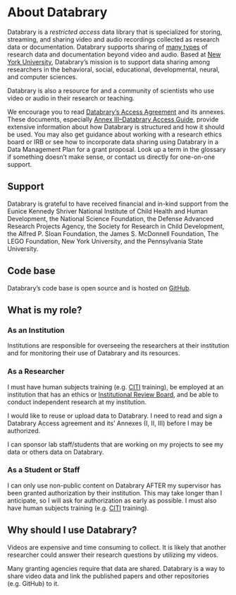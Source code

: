 # About Databrary

Databrary is a *restricted access* data library that is specialized for storing, streaming, and sharing video and audio recordings collected as research data or documentation. 
Databrary supports sharing of [many types](https://nyu.databrary.org/asset/formats) of research data and documentation beyond video and audio. 
Based at [New York University](https://www.nyu.edu), Databrary's mission is to support data sharing among researchers in the behavioral, social, educational, developmental, neural, and computer sciences.

Databrary is also a resource for and a community of scientists who use video or audio in their research or teaching.

We encourage you to read [Databrary's Access Agreement](#daa) and its annexes. 
These documents, especially [Annex III--Databrary Access Guide](#daa_annex_III), provide extensive information about how Databrary is structured and how it should be used. 
You may also get guidance about working with a research ethics board or IRB or see how to incorporate data sharing using Databrary in a Data Management Plan for a grant proposal. 
Look up a term in the glossary if something doesn't make sense, or contact us directly for one-on-one support.

## Support {-}

Databrary is grateful to have received financial and in-kind support from the Eunice Kennedy Shriver National Institute of Child Health and Human Development, the National Science Foundation, the Defense Advanced Research Projects Agency, the Society for Research in Child Development, the Alfred P. Sloan Foundation, the James S. McDonnell Foundation, The LEGO Foundation, New York University, and the Pennsylvania State University.

## Code base {-}

Databrary's code base is open source and is hosted on [GitHub](https://github.com/databrary).

## What is my role? {-}

### As an Institution {-}

Institutions are responsible for overseeing the researchers at their institution and for monitoring their use of Databrary and its resources.

### As a Researcher {-}

I must have human subjects training (e.g. [CITI](https://about.citiprogram.org/) training), be employed at an institution that has an ethics or [Institutional Review Board](https://www.fda.gov/regulatory-information/search-fda-guidance-documents/institutional-review-boards-frequently-asked-questions), and be able to conduct independent research at my institution.

I would like to reuse or upload data to Databrary. I need to read and sign a Databrary Access agreement and its' Annexes (I, II, III) before I may be authorized.

I can sponsor lab staff/students that are working on my projects to see my data or others data on Databrary.

### As a Student or Staff {-}

I can only use non-public content on Databrary AFTER my supervisor has been granted authorization by their institution. This may take longer than I anticipate, so I will ask for authorization as early as possible. I must also have human subjects training (e.g. [CITI](https://about.citiprogram.org/) training).

## Why should I use Databrary? {-}

Videos are expensive and time consuming to collect. It is likely that another researcher could answer their research questions by utilizing my videos.

Many granting agencies require that data are shared. Databrary is a way to share video data and link the published papers and other repositories (e.g. GitHub) to it.
